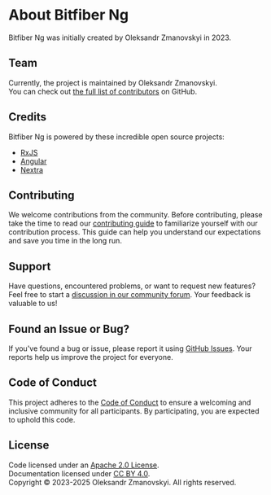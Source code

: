 # About Bitfiber Ng

Bitfiber Ng was initially created by Oleksandr Zmanovskyi in 2023.

## Team

Currently, the project is maintained by Oleksandr Zmanovskyi.  
You can check out [the full list of contributors](https://github.com/bitfiber/ng/graphs/contributors)
on GitHub.

## Credits

Bitfiber Ng is powered by these incredible open source projects:
* [RxJS](https://rxjs.dev)
* [Angular](https://angular.dev)
* [Nextra](https://nextra.site)

## Contributing

We welcome contributions from the community. Before contributing, please take the time to read
our [contributing guide](https://github.com/bitfiber/ng/blob/main/CONTRIBUTING.md) to familiarize
yourself with our contribution process. This guide can help you understand our expectations and
save you time in the long run.

## Support

Have questions, encountered problems, or want to request new features?  
Feel free to start a [discussion in our community forum](https://github.com/bitfiber/ng/discussions).
Your feedback is valuable to us!

## Found an Issue or Bug?

If you've found a bug or issue, please report it using [GitHub Issues](https://github.com/bitfiber/ng/issues).
Your reports help us improve the project for everyone.

## Code of Conduct

This project adheres to the [Code of Conduct](https://github.com/bitfiber/ng/blob/main/CODE_OF_CONDUCT.md)
to ensure a welcoming and inclusive community for all participants. By participating, you are
expected to uphold this code.

## License

Code licensed under an [Apache 2.0 License](https://github.com/bitfiber/ng/blob/main/LICENSE.txt).  
Documentation licensed under [CC BY 4.0](http://creativecommons.org/licenses/by/4.0/).  
Copyright © 2023-2025 Oleksandr Zmanovskyi. All rights reserved.
